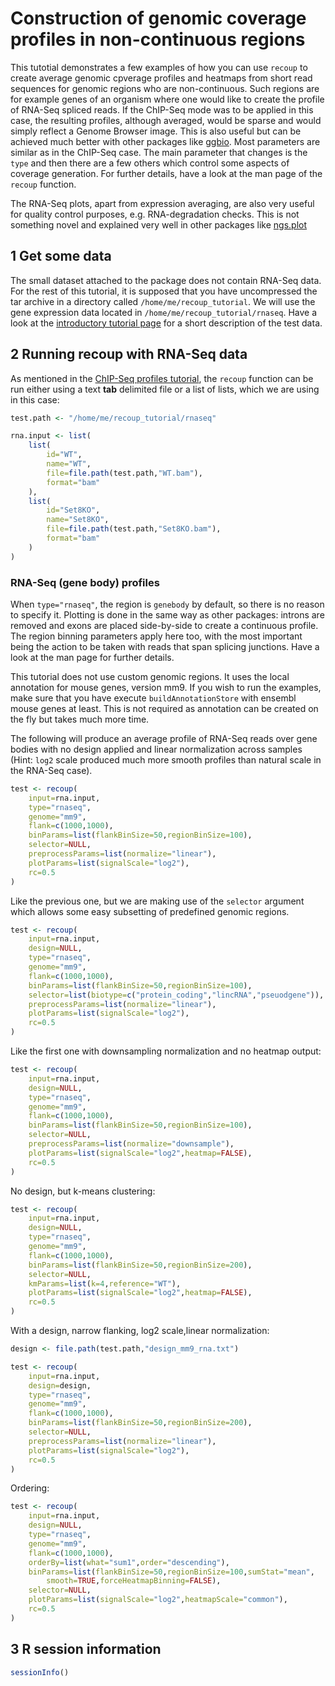 <!--
%\VignetteEngine{knitr::knitr}
%\VignetteIndexEntry{Using recoup with non-continuous regions (RNA-Seq)}
-->

Construction of genomic coverage profiles in non-continuous regions
===================================================================

This tutotial demonstrates a few examples of how you can use `recoup` to create
average genomic cpverage profiles and heatmaps from short read sequences for 
genomic regions who are non-continuous. Such regions are for example genes of an
organism where one would like to create the profile of RNA-Seq spliced reads. If
the ChIP-Seq mode was to be applied in this case, the resulting profiles, 
although averaged, would be sparse and would simply reflect a Genome Browser 
image. This is also useful but can be achieved much better with other packages 
like [ggbio](http://www.tengfei.name/ggbio/). Most parameters are similar as in
the ChIP-Seq case. The main parameter that changes is the `type` and then there
are a few others which control some aspects of coverage generation. For further
details, have a look at the man page of the `recoup` function.

The RNA-Seq plots, apart from expression averaging, are also very useful for
quality control purposes, e.g. RNA-degradation checks. This is not something
novel and explained very well in other packages like [ngs.plot](https://github.com/shenlab-sinai/ngsplot)

## 1 Get some data

The small dataset attached to the package does not contain RNA-Seq data. For the
rest of this tutorial, it is supposed that you have uncompressed the tar archive
in a directory called `/home/me/recoup_tutorial`. We will use the gene 
expression data located in `/home/me/recoup_tutorial/rnaseq`. Have a look at 
the [introductory tutorial page](recoup_intro.html) for a short description of 
the test data.

## 2 Running recoup with RNA-Seq data

As mentioned in the [ChIP-Seq profiles tutorial](recoup_chipseq.html), the 
`recoup` function can be run either using a text __tab__ delimited file or a 
list of lists, which we are using in this case:

```r
test.path <- "/home/me/recoup_tutorial/rnaseq"

rna.input <- list(
    list(
        id="WT",
        name="WT",
        file=file.path(test.path,"WT.bam"),
        format="bam"
    ),
    list(
        id="Set8KO",
        name="Set8KO",
        file=file.path(test.path,"Set8KO.bam"),
        format="bam"
    )
)
```

### RNA-Seq (gene body) profiles

When `type="rnaseq"`, the region is `genebody` by default, so there is no reason
to specify it. Plotting is done in the same way as other packages: introns are
removed and exons are placed side-by-side to create a continuous profile. The
region binning parameters apply here too, with the most important being the
action to be taken with reads that span splicing junctions. Have a look at the 
man page for further details.

This tutorial does not use custom genomic regions. It uses the local annotation
for mouse genes, version mm9. If you wish to run the examples, make sure that
you have execute `buildAnnotationStore` with ensembl mouse genes at least. This
is not required as annotation can be created on the fly but takes much more 
time.

The following will produce an average profile of RNA-Seq reads over gene bodies
with no design applied and linear normalization across samples (Hint: `log2` 
scale produced much more smooth profiles than natural scale in the RNA-Seq 
case).

```r
test <- recoup(
    input=rna.input,
    type="rnaseq",
    genome="mm9",
    flank=c(1000,1000),
    binParams=list(flankBinSize=50,regionBinSize=100),
    selector=NULL,
    preprocessParams=list(normalize="linear"),
    plotParams=list(signalScale="log2"),
    rc=0.5
)
```

Like the previous one, but we are making use of the `selector` argument which 
allows some easy subsetting of predefined genomic regions.

```r
test <- recoup(
    input=rna.input,
    design=NULL,
    type="rnaseq",
    genome="mm9",
    flank=c(1000,1000),
    binParams=list(flankBinSize=50,regionBinSize=100),
    selector=list(biotype=c("protein_coding","lincRNA","pseuodgene")),
    preprocessParams=list(normalize="linear"),
    plotParams=list(signalScale="log2"),
    rc=0.5
)
```

Like the first one with downsampling normalization and no heatmap output:

```r
test <- recoup(
    input=rna.input,
    design=NULL,
    type="rnaseq",
    genome="mm9",
    flank=c(1000,1000),
    binParams=list(flankBinSize=50,regionBinSize=100),
    selector=NULL,
    preprocessParams=list(normalize="downsample"),
    plotParams=list(signalScale="log2",heatmap=FALSE),
    rc=0.5
)
```

No design, but k-means clustering:

```r
test <- recoup(
    input=rna.input,
    design=NULL,
    type="rnaseq",
    genome="mm9",
    flank=c(1000,1000),
    binParams=list(flankBinSize=50,regionBinSize=200),
    selector=NULL,
    kmParams=list(k=4,reference="WT"),
    plotParams=list(signalScale="log2",heatmap=FALSE),
    rc=0.5
)
```

With a design, narrow flanking, log2 scale,linear normalization:

```r
design <- file.path(test.path,"design_mm9_rna.txt")

test <- recoup(
    input=rna.input,
    design=design,
    type="rnaseq",
    genome="mm9",
    flank=c(1000,1000),
    binParams=list(flankBinSize=50,regionBinSize=200),
    selector=NULL,
    preprocessParams=list(normalize="linear"),
    plotParams=list(signalScale="log2"),
    rc=0.5
)
```

Ordering:

```r
test <- recoup(
    input=rna.input,
    design=NULL,
    type="rnaseq",
    genome="mm9",
    flank=c(1000,1000),
    orderBy=list(what="sum1",order="descending"),
    binParams=list(flankBinSize=50,regionBinSize=100,sumStat="mean",
        smooth=TRUE,forceHeatmapBinning=FALSE),
    selector=NULL,
    plotParams=list(signalScale="log2",heatmapScale="common"),
    rc=0.5
)
```

## 3 R session information

```r
sessionInfo()
```

